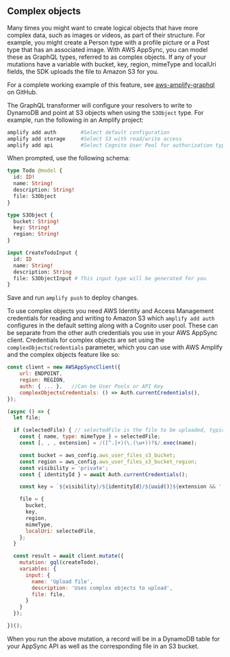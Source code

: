<!-- TODO Rewrite does this section need to also be added to iOS/Android/Flutter? -->

## Complex objects

Many times you might want to create logical objects that have more complex data, such as images or videos, as part of their structure. For example, you might create a Person type with a profile picture or a Post type that has an associated image. With AWS AppSync, you can model these as GraphQL types, referred to as complex objects. If any of your mutations have a variable with bucket, key, region, mimeType and localUri fields, the SDK uploads the file to Amazon S3 for you.

For a complete working example of this feature, see [aws-amplify-graphql](https://github.com/aws-samples/aws-amplify-graphql) on GitHub.

The GraphQL transformer will configure your resolvers to write to DynamoDB and point at S3 objects when using the `S3Object` type. For example, run the following in an Amplify project:

```bash
amplify add auth        #Select default configuration
amplify add storage     #Select S3 with read/write access
amplify add api         #Select Cognito User Pool for authorization type
```

When prompted, use the following schema:

```graphql
type Todo @model {
  id: ID!
  name: String!
  description: String!
  file: S3Object
}

type S3Object {
  bucket: String!
  key: String!
  region: String!
}

input CreateTodoInput {
  id: ID
  name: String!
  description: String
  file: S3ObjectInput # This input type will be generated for you
}
```

Save and run `amplify push` to deploy changes.

To use complex objects you need AWS Identity and Access Management credentials for reading and writing to Amazon S3 which `amplify add auth` configures in the default setting along with a Cognito user pool. These can be separate from the other auth credentials you use in your AWS AppSync client. Credentials for complex objects are set using the `complexObjectsCredentials` parameter, which you can use with AWS Amplify and the complex objects feature like so:

```javascript
const client = new AWSAppSyncClient({
    url: ENDPOINT,
    region: REGION,
    auth: { ... },   //Can be User Pools or API Key
    complexObjectsCredentials: () => Auth.currentCredentials(),
});

(async () => {
  let file;

  if (selectedFile) { // selectedFile is the file to be uploaded, typically comes from an <input type="file" />
    const { name, type: mimeType } = selectedFile;
    const [, , , extension] = /([^.]+)(\.(\w+))?$/.exec(name);

    const bucket = aws_config.aws_user_files_s3_bucket;
    const region = aws_config.aws_user_files_s3_bucket_region;
    const visibility = 'private';
    const { identityId } = await Auth.currentCredentials();

    const key = `${visibility}/${identityId}/${uuid()}${extension && '.'}${extension}`;

    file = {
      bucket,
      key,
      region,
      mimeType,
      localUri: selectedFile,
    };
  }

  const result = await client.mutate({
    mutation: gql(createTodo),
    variables: {
      input: {
        name: 'Upload file',
        description: 'Uses complex objects to upload',
        file: file,
      }
    }
  });

})();
```

When you run the above mutation, a record will be in a DynamoDB table for your AppSync API as well as the corresponding file in an S3 bucket.
